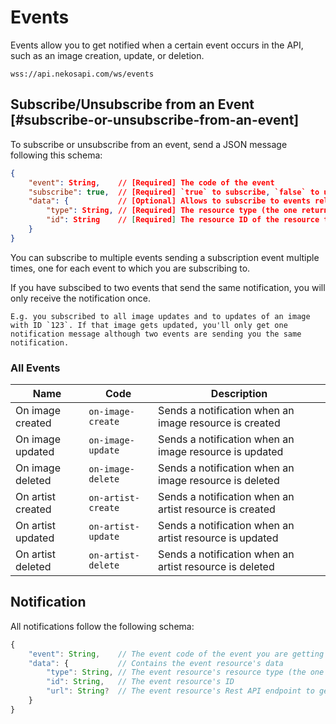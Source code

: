 
# Events

Events allow you to get notified when a certain event occurs in the API, such as an image creation, update, or deletion.

```
wss://api.nekosapi.com/ws/events
```

## Subscribe/Unsubscribe from an Event [#subscribe-or-unsubscribe-from-an-event]

To subscribe or unsubscribe from an event, send a JSON message following this schema:

```json filename="Message schema"
{
    "event": String,    // [Required] The code of the event
    "subscribe": true,  // [Required] `true` to subscribe, `false` to unsubscribe
    "data": {           // [Optional] Allows to subscribe to events related to a specific resource
        "type": String, // [Required] The resource type (the one returned in Rest API's responses) of the resource to which the events you are subscribing to
        "id": String    // [Required] The resource ID of the resource to which the events you are subscribing to
    }
}
```

You can subscribe to multiple events sending a subscription event multiple times, one for each event to which you are subscribing to.

<Callout type="info">
    If you have subscibed to two events that send the same notification, you will only receive the notification once.
    
    E.g. you subscribed to all image updates and to updates of an image with ID `123`. If that image gets updated, you'll only get one notification message although two events are sending you the same notification.
</Callout>

### All Events

| Name              | Code               | Description                                             |
| ----------------- | ------------------ | ------------------------------------------------------- |
| On image created  | `on-image-create`  | Sends a notification when an image resource is created  |
| On image updated  | `on-image-update`  | Sends a notification when an image resource is updated  |
| On image deleted  | `on-image-delete`  | Sends a notification when an image resource is deleted  |
| On artist created | `on-artist-create` | Sends a notification when an artist resource is created |
| On artist updated | `on-artist-update` | Sends a notification when an artist resource is updated |
| On artist deleted | `on-artist-delete` | Sends a notification when an artist resource is deleted |

## Notification

All notifications follow the following schema:

```js filename="Notification shema"
{
    "event": String,    // The event code of the event you are getting notified for
    "data": {           // Contains the event resource's data
        "type": String, // The event resource's resource type (the one returned in Rest API's responses)
        "id": String,   // The event resource's ID
        "url": String?  // The event resource's Rest API endpoint to get all the resource's data
    }
}
```